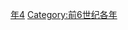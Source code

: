 {{Catnav|頁面分類|历史|歷史時代|年|前6世纪各年}}

{{catmore}}

[[Category:前510年代|年4]]
[[Category:前6世纪各年|Category:前6世纪各年]]
